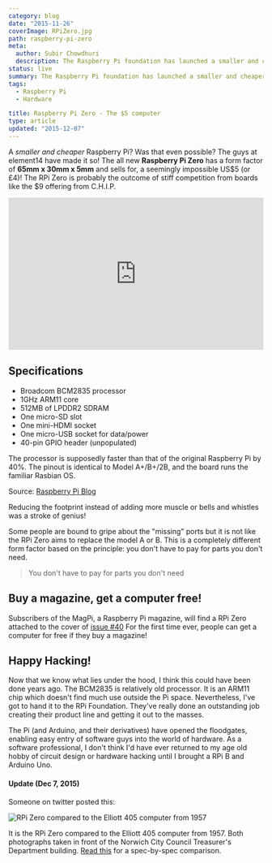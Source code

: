 ```yaml
---
category: blog
date: "2015-11-26"
coverImage: RPiZero.jpg
path: raspberry-pi-zero
meta:
  author: Subir Chowdhuri
  description: The Raspberry Pi foundation has launched a smaller and cheaper model of the Raspberry Pi, called the Raspberry Pi Zero
status: live
summary: The Raspberry Pi foundation has launched a smaller and cheaper model of the Raspberry Pi, called the Raspberry Pi Zero. Smaller than a business card, and costing just US$5, the RPi Zero is an early Christmas present for all the hardware hackers around!
tags:
  - Raspberry Pi
  - Hardware

title: Raspberry Pi Zero - The $5 computer
type: article
updated: "2015-12-07"
---
```


A *smaller and cheaper* Raspberry Pi? Was that even possible? The guys at element14 have made it so! The all new **Raspberry Pi Zero** has a form factor of **65mm x 30mm x 5mm** and sells for, a seemingly impossible US$5 (or £4)! The RPi Zero is probably the outcome of stiff competition from boards like the $9 offering from C.H.I.P.

<iframe src="https://player.vimeo.com/video/146893658" width="100%" height="300" frameborder="0" webkitallowfullscreen mozallowfullscreen allowfullscreen></iframe>


## Specifications

- Broadcom BCM2835 processor
- 1GHz ARM11 core
- 512MB of LPDDR2 SDRAM
- One micro-SD slot
- One mini-HDMI socket
- One micro-USB socket for data/power
- 40-pin GPIO header (unpopulated)

The processor is supposedly faster than that of the original Raspberry Pi by 40%. The pinout is identical to Model A+/B+/2B, and the board runs the familiar Rasbian OS.

Source: [Raspberry Pi Blog](https://www.raspberrypi.org/blog/raspberry-pi-zero/)

Reducing the footprint instead of adding more muscle or bells and whistles was a stroke of genius!

Some people are bound to gripe about the "missing" ports but it is not like the RPi Zero aims to replace the model A or B. This is a completely different form factor based on the principle: you don't have to pay for parts you don't need.

> You don't have to pay for parts you don't need

## Buy a magazine, get a computer free!
Subscribers of the MagPi, a Raspberry Pi magazine, will find a RPi Zero attached to the cover of [issue #40](https://www.raspberrypi.org/magpi/issues/40/) For the first time ever, people can get a computer for free if they buy a magazine!

## Happy Hacking!
Now that we know what lies under the hood, I think this could have been done years ago. The BCM2835 is relatively old processor. It is an ARM11 chip which doesn't find much use outside the Pi space. Nevertheless, I've got to hand it to the RPi Foundation. They've really done an outstanding job creating their product line and getting it out to the masses.

The Pi (and Arduino, and their derivatives) have opened the floodgates, enabling easy entry of software guys into the world of hardware. As a software professional, I don't think I'd have ever returned to my age old hobby of circuit design or hardware hacking until I brought a RPi B and Arduino Uno.

#### Update (Dec 7, 2015)
Someone on twitter posted this:

![RPi Zero compared to the Elliott 405 computer from 1957](RPivElliott.jpg)

It is the RPi Zero compared to the Elliott 405 computer from 1957. Both photographs taken in front of the Norwich City Council Treasurer's Department building. [Read this](http://www.spinellis.gr/blog/20151129/) for a spec-by-spec comparison.

